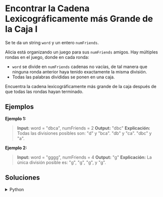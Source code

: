 # Encontrar la Cadena Lexicográficamente más Grande de la Caja I

Se te da un string `word` y un entero `numFriends`.

Alicia está organizando un juego para sus `numFriends` amigos. Hay múltiples rondas en el juego, donde en cada ronda:
- `word` se divide en `numFriends` cadenas no vacías, de tal manera que ninguna ronda anterior haya tenido exactamente la misma división.
- Todas las palabras divididas se ponen en una caja.

Encuentra la cadena lexicográficamente más grande de la caja después de que todas las rondas hayan terminado.

## Ejemplos

**Ejemplo 1:**
> **Input:** word = "dbca", numFriends = 2
> **Output:** "dbc"
> **Explicación:** Todas las divisiones posibles son:
> "d" y "bca".
> "db" y "ca".
> "dbc" y "a".

**Ejemplo 2:**
> **Input:** word = "gggg", numFriends = 4
> **Output:** "g"
> **Explicación:**
> La única división posible es: "g", "g", "g", y "g".

## Soluciones
<details>
    <summary>Python</summary>
```python
class Solution:
   def answerString(self, word: str, numFriends: int) -> str:
       n = len(word)
       if numFriends == 1:
           return word
       i = 0
       j = 1
       gap = 0
       # Encontrar el sufijo más grande
       while j + gap < n:
           if word[i + gap] == word[j + gap]:
               gap += 1
           elif word[i + gap] < word[j + gap]:
               save = i
               i = j
               j = max(j + 1, save + gap + 1)
               gap = 0
           else:
               j = j + gap + 1
               gap = 0
       return word[i:i + n - numFriends + 1]
```
</details>